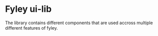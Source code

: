 <Meta title="Welcome" />

# Fyley ui-lib

The library contains different components that are used accross multiple different features of fyley.